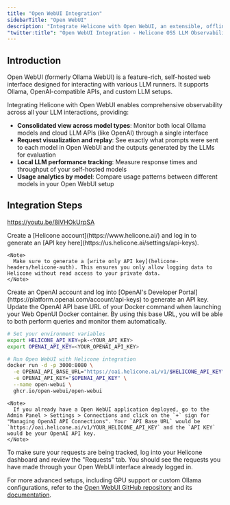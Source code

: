 ```yaml
---
title: "Open WebUI Integration"
sidebarTitle: "Open WebUI"
description: "Integrate Helicone with Open WebUI, an extensible, offline-capable interface for various LLM runners. Monitor interactions across Ollama, OpenAI-compatible APIs, and custom LLM setups."
"twitter:title": "Open WebUI Integration - Helicone OSS LLM Observability"
---
```


## Introduction

Open WebUI (formerly Ollama WebUI) is a feature-rich, self-hosted web interface designed for interacting with various LLM runners. It supports Ollama, OpenAI-compatible APIs, and custom LLM setups.

Integrating Helicone with Open WebUI enables comprehensive observability across all your LLM interactions, providing:

- **Consolidated view across model types**: Monitor both local Ollama models and cloud LLM APIs (like OpenAI) through a single interface
- **Request visualization and replay**: See exactly what prompts were sent to each model in Open WebUI and the outputs generated by the LLMs for evaluation
- **Local LLM performance tracking**: Measure response times and throughput of your self-hosted models
- **Usage analytics by model**: Compare usage patterns between different models in your Open WebUI setup

## Integration Steps

https://youtu.be/8iVHOkUrpSA

<Steps>
  <Step title="Create a Helicone account + Generate an API Key">
    Create a [Helicone account](https://www.helicone.ai/) and log in to generate an [API key here](https://us.helicone.ai/settings/api-keys).

    <Note>
      Make sure to generate a [write only API key](helicone-headers/helicone-auth). This ensures you only allow logging data to Helicone without read access to your private data.
    </Note>

  </Step>

<Step title="Create an OpenAI account + Generate an API Key">
  Create an OpenAI account and log into [OpenAI's Developer
  Portal](https://platform.openai.com/account/api-keys) to generate an API key.
</Step>

  <Step title="Run your Open WebUI application using Helicone's base URL">
    Update the OpenAI API base URL of your Docker command when launching your Web OpenUI Docker container. By using this base URL, you will be able to both perform queries and monitor them automatically.

```bash
# Set your environment variables
export HELICONE_API_KEY=pk-<YOUR_API_KEY>
export OPENAI_API_KEY=<YOUR_OPENAI_API_KEY>

# Run Open WebUI with Helicone integration
docker run -d -p 3000:8080 \
  -e OPENAI_API_BASE_URL="https://oai.helicone.ai/v1/$HELICONE_API_KEY" \
  -e OPENAI_API_KEY="$OPENAI_API_KEY" \
  --name open-webui \
  ghcr.io/open-webui/open-webui
```

    <Note>
      If you already have a Open WebUI application deployed, go to the Admin Panel > Settings > Connections and click on the `+` sign for "Managing OpenAI API Connections". Your `API Base URL` would be `https://oai.helicone.ai/v1/YOUR_HELICONE_API_KEY` and the `API KEY` would be your OpenAI API key.
    </Note>

  </Step>

  <Step title="Make sure monitoring is working">
    To make sure your requests are being tracked, log into your Helicone dashboard and review the "Requests" tab.
    You should see the requests you have made through your Open WebUI interface already logged in.
  </Step>
</Steps>

For more advanced setups, including GPU support or custom Ollama configurations, refer to the [Open WebUI GitHub repository](https://github.com/open-webui/open-webui) and its [documentation](https://docs.openwebui.com/).
